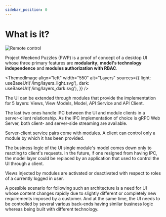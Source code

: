 ```yaml
---
sidebar_position: 0
---
```


# What is it?

![Remote control](/img/remote_control.gif)

Project Weekend Puzzles (PWP) is a proof of concept of a desktop UI whose three primary features are **modularity**, **model's technology independence** and **modules authorization with RBAC**.


<ThemedImage
  align="left"
  width="550"
  alt="Layers"
  sources={{
    light: useBaseUrl('/img/layers_light.svg'),
    dark: useBaseUrl('/img/layers_dark.svg'),
  }} />

The UI can be extended through modules that provide the implementation for 5 layers: Views, View Models, Model, API Service and API Client.

The last two ones handle IPC between the UI and module clients in a server-client relationship. As the IPC implementation of choice is gRPC Web Server, both client- and server-side streaming are available.

Server-client service pairs come with modules. A client can control only a module by which it has been provided.

The business logic of the UI single module's model comes down only to reacting to client's requests. In the future, if one resigned from having IPC, the model layer could be replaced by an application that used to control the UI through a client.

Views injected by modules are activated or deactivated with respect to roles of a currently logged in user.

A possible scenario for following such an architecture is a need for UI whose content changes rapidly due to slightly different or completely new requirements imposed by a customer. And at the same time, the UI needs to be controlled by several various back-ends having similar business logic whereas being built with different technology.
